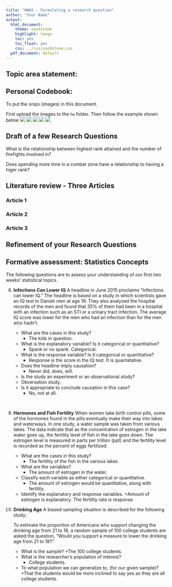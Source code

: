 ```yaml
---
title: "HW02 - Formulating a research question"
author: "Your Name"
output:
  html_document:
    theme: sandstone
    highlight: tango
    toc: yes
    toc_float: yes
    css: ../css/sandstone.css
  pdf_document: default
---
```



## Topic area statement: 



## Personal Codebook: 

To put the snips (images) in this document.  

First upload the images to the `hw` folder. 
Then follow the example shown below
![](rankpart1.png)
![](rankpart2.png)
![](numberoffirefights.png)
![](killsincombat.png)
![](yearsincombatzone.png)

## Draft of a few Research Questions

What is the relationship between highest rank attained and the number of firefights involved in?

Does spending more time in a combat zone have a relationship to having a higer rank?

## Literature review - Three Articles


### Article 1


### Article 2


### Article 3



## Refinement of your Research Questions

## Formative assessment:  Statistics Concepts

The following questions are to assess your understanding of our first two weeks' statistical topics.

8.  **Infections Can Lower IQ** A headline in June 2015 proclaims “Infections can lower IQ.” The headline is based on a study in which scientists gave an IQ test to Danish men at age 19. They also analyzed the hospital records of the men and found that 35% of them had been in a hospital with an infection such as an STI or a urinary tract infection. The average IQ score was lower for the men who had an infection than for the men who hadn’t.  

    + What are the cases in this study?
      + The kids in question. 
    + What is the explanatory variable? Is it categorical or quantitative?
      + Spank or no spank. Categorical.
    + What is the response variable? Is it categorical or quantitative?
      + Response is the score in the IQ test. It is quantatative.
    + Does the headline imply causation?
      + Never did, does, will.
    + Is the study an experiment or an observational study?
     + Obversation study.
    + Is it appropriate to conclude causation in this case?
      + No, not at all.

\

9. **Hormones and Fish Fertility** When women take birth control pills, some of the hormones found in the pills eventually make their way into lakes and waterways. In one study, a water sample was taken from various lakes. The data indicate that as the concentration of estrogen in the lake water goes up, the fertility level of fish in the lake goes down. The estrogen level is measured in parts per trillion (ppt) and the fertility level is recorded as the percent of eggs fertilized. 

    + What are the cases in this study?
      + The fertility of the fish in the various lakes.
    + What are the variables? 
      + The amount of estrogen in the water.  
    + Classify each variable as either categorical or quantitative.
      + The amount of estrogen would be quantitative, along with fertility. 
    + Identify the explanatory and response variables.
      +Amount of estrogen is explanatory. The fertility rate is response.
\
10. **Drinking Age** A biased sampling situation is described for the following study;  

    To estimate the proportion of Americans who support changing the drinking age from 21 to 18, a random sample of 100 college students are asked the question, “Would you support a measure to lower the drinking age from 21 to 18?”  
    
    + What is the sample?
      +The 100 college students.
    + What is the researcher's population of interest?
      + College students.
    + To what population we can generalize to, (for our given sample)?
      +That the students would be more inclined to say yes as they are all college students. 



    
    
    
    